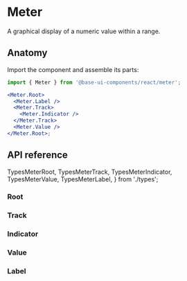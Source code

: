 # Meter

<Subtitle>A graphical display of a numeric value within a range.</Subtitle>
<Meta
  name="description"
  content="A high-quality, unstyled React meter component that provides a graphical display of a numeric value."
/>

<Demo path="./demos/hero" />

## Anatomy

Import the component and assemble its parts:

```jsx title="Anatomy"
import { Meter } from '@base-ui-components/react/meter';

<Meter.Root>
  <Meter.Label />
  <Meter.Track>
    <Meter.Indicator />
  </Meter.Track>
  <Meter.Value />
</Meter.Root>;
```

## API reference

  TypesMeterRoot,
  TypesMeterTrack,
  TypesMeterIndicator,
  TypesMeterValue,
  TypesMeterLabel,
} from './types';

### Root

<TypesMeterRoot />

### Track

<TypesMeterTrack />

### Indicator

<TypesMeterIndicator />

### Value

<TypesMeterValue />

### Label

<TypesMeterLabel />
